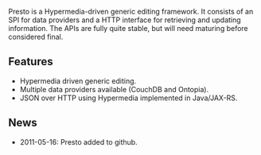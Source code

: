 Presto is a Hypermedia-driven generic editing framework. It consists of an SPI for data providers and a HTTP interface for retrieving and updating information. The APIs are fully quite stable, but will need maturing before considered final.

==Features==

* Hypermedia driven generic editing.
* Multiple data providers available (CouchDB and Ontopia).
* JSON over HTTP using Hypermedia implemented in Java/JAX-RS.

== News ==

* 2011-05-16: Presto added to github.
